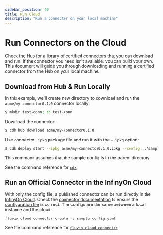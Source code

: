 ```yaml
---
sidebar_position: 40
title: Run Cloud
description: "Run a Connector on your local machine"
---
```


# Run Connectors on the Cloud

Check [the Hub] for a library of certified connectors that you can download and run. If the connector you need isn't available, you can [build your own]. This document will guide you through downloading and running a certified connector from the Hub on your local machine.


## Download from Hub & Run Locally

In this example, we'll create new directory to download and run the `acme/my-connector0.1.0` connector locally:


```bash copy="fl"
$ mkdir test-conn; cd test-conn
```

Download the connector:


```bash copy="fl"
$ cdk hub download acme/my-connector0.1.0
```

Use connector `.ipkg` package file and run it with the `--ipkg` option:


```bash copy="fl"
$ cdk deploy start --ipkg acme/my-connector0.1.0.ipkg --config ../sample-config.yaml
```

This command assumes that the sample config is in the parent directory.

See the command reference for [`cdk`]

## Run an Official Connector in the InfinyOn Cloud

With only the config file, a published connector can be run directly in the [InfinyOn Cloud].
Check the [connector documentation] to ensure the [configuration file] is correct. The configs
are the same between a local instance and the cloud.

`fluvio cloud connector create -c sample-config.yaml`

See the command reference for [`fluvio cloud connector`]


[the Hub]: hub/connectors/index.md
[build your own]: ./developers/introduction.mdx

[InfinyOn Cloud]: cloud/overview.mdx
[`cdk`]: fluvio/cli/cdk.mdx
[configuration file]: connectors/configuration.mdx
[connector documentation]: hub/connectors/index.md
[`fluvio cloud connector`]: cloud/cli/connector.mdx
